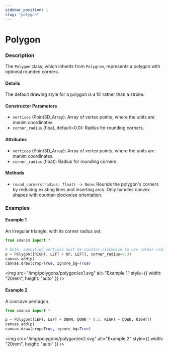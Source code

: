 ```yaml
---
sidebar_position: 1
slug: "polygon"
---
```


# Polygon

### Description

The `Polygon` class, which inherits from `Polygram`, represents a polygon with optional rounded corners.

#### Details

The default drawing style for a polygon is a fill rather than a stroke.

#### Constructor Parameters

- `vertices` (Point3D_Array): Array of vertex points, where the units are manim coordinates.
- `corner_radius` (float, default=0.0): Radius for rounding corners.

#### Attributes

- `vertices` (Point3D_Array): Array of vertex points, where the units are manim coordinates.
- `corner_radius` (float): Radius for rounding corners.

#### Methods

- `round_corners(radius: float) -> None`: Rounds the polygon's corners by reducing existing lines and inserting arcs. Only handles convex shapes with counter-clockwise orientation.

### Examples

#### Example 1

An irregular triangle, with its corner radius set.

```python
from smanim import *

# Note: specified vertices must be counter-clockwise to use corner-radius
p = Polygon([RIGHT, LEFT + UP, LEFT], corner_radius=0.3)
canvas.add(p)
canvas.draw(crop=True, ignore_bg=True)
```

<img
  src="/img/polygons/polygon/ex1.svg"
  alt="Example 1"
  style={{ width: "20rem", height: "auto" }}
/>

#### Example 2

A concave pentagon.

```python
from smanim import *

p = Polygon([LEFT, LEFT + DOWN, DOWN * 0.5, RIGHT + DOWN, RIGHT])
canvas.add(p)
canvas.draw(crop=True, ignore_bg=True)
```

<img
  src="/img/polygons/polygon/ex2.svg"
  alt="Example 2"
  style={{ width: "20rem", height: "auto" }}
/>
